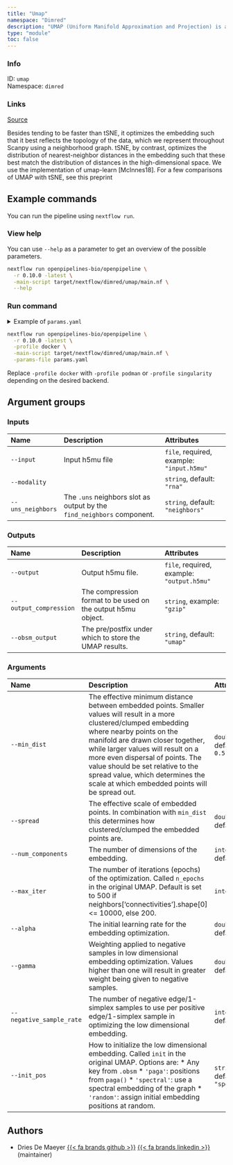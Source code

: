 ```yaml
---
title: "Umap"
namespace: "Dimred"
description: "UMAP (Uniform Manifold Approximation and Projection) is a manifold learning technique suitable for visualizing high-dimensional data."
type: "module"
toc: false
---
```


::: {.column-margin}

### Info

ID: `umap`  
Namespace: `dimred`

### Links
[Source](https://github.com/openpipelines-bio/openpipeline/blob/0.10.0/./src/dimred/umap){.btn-action .btn-sm .btn-info .btn role="button"}

:::

Besides tending to be faster than tSNE, it optimizes the embedding such that it best reflects the topology of the data, which we represent throughout Scanpy using a neighborhood graph. tSNE, by contrast, optimizes the distribution of nearest-neighbor distances in the embedding such that these best match the distribution of distances in the high-dimensional space. We use the implementation of umap-learn [McInnes18]. For a few comparisons of UMAP with tSNE, see this preprint

## Example commands

You can run the pipeline using `nextflow run`.

### View help

You can use `--help` as a parameter to get an overview of the possible parameters.

```bash
nextflow run openpipelines-bio/openpipeline \
  -r 0.10.0 -latest \
  -main-script target/nextflow/dimred/umap/main.nf \
  --help
```

### Run command

<details>
<summary>Example of `params.yaml`</summary>
```yaml
# Inputs
input: # please fill in - example: "input.h5mu"
modality: "rna"
uns_neighbors: "neighbors"

# Outputs
# output: "$id.$key.output.h5mu"
# output_compression: "gzip"
obsm_output: "umap"

# Arguments
min_dist: 0.5
spread: 1.0
num_components: 2
# max_iter: 123
alpha: 1.0
gamma: 1.0
negative_sample_rate: 5
init_pos: "spectral"

# Nextflow input-output arguments
publish_dir: # please fill in - example: "output/"
# param_list: "my_params.yaml"
```
</details>

```bash
nextflow run openpipelines-bio/openpipeline \
  -r 0.10.0 -latest \
  -profile docker \
  -main-script target/nextflow/dimred/umap/main.nf \
  -params-file params.yaml
```

:::{.callout-note}
Replace `-profile docker` with `-profile podman` or `-profile singularity` depending on the desired backend.
:::

## Argument groups

### Inputs

|Name              |Description                                                            |Attributes                                |
|:-----------------|:----------------------------------------------------------------------|:-----------------------------------------|
|`--input`         |Input h5mu file                                                        |`file`, required, example: `"input.h5mu"` |
|`--modality`      |                                                                       |`string`, default: `"rna"`                |
|`--uns_neighbors` |The `.uns` neighbors slot as output by the `find_neighbors` component. |`string`, default: `"neighbors"`          |


### Outputs

|Name                   |Description                                                  |Attributes                                 |
|:----------------------|:------------------------------------------------------------|:------------------------------------------|
|`--output`             |Output h5mu file.                                            |`file`, required, example: `"output.h5mu"` |
|`--output_compression` |The compression format to be used on the output h5mu object. |`string`, example: `"gzip"`                |
|`--obsm_output`        |The pre/postfix under which to store the UMAP results.       |`string`, default: `"umap"`                |


### Arguments

|Name                     |Description                                                                                                                                                                                                                                                                                                                                                                               |Attributes                      |
|:------------------------|:-----------------------------------------------------------------------------------------------------------------------------------------------------------------------------------------------------------------------------------------------------------------------------------------------------------------------------------------------------------------------------------------|:-------------------------------|
|`--min_dist`             |The effective minimum distance between embedded points. Smaller values will result in a more clustered/clumped embedding where nearby points on the manifold are drawn closer together, while larger values will result on a more even dispersal of points. The value should be set relative to the spread value, which determines the scale at which embedded points will be spread out. |`double`, default: `0.5`        |
|`--spread`               |The effective scale of embedded points. In combination with `min_dist` this determines how clustered/clumped the embedded points are.                                                                                                                                                                                                                                                     |`double`, default: `1`          |
|`--num_components`       |The number of dimensions of the embedding.                                                                                                                                                                                                                                                                                                                                                |`integer`, default: `2`         |
|`--max_iter`             |The number of iterations (epochs) of the optimization. Called `n_epochs` in the original UMAP. Default is set to 500 if neighbors['connectivities'].shape[0] <= 10000, else 200.                                                                                                                                                                                                          |`integer`                       |
|`--alpha`                |The initial learning rate for the embedding optimization.                                                                                                                                                                                                                                                                                                                                 |`double`, default: `1`          |
|`--gamma`                |Weighting applied to negative samples in low dimensional embedding optimization. Values higher than one will result in greater weight being given to negative samples.                                                                                                                                                                                                                    |`double`, default: `1`          |
|`--negative_sample_rate` |The number of negative edge/1-simplex samples to use per positive edge/1-simplex sample in optimizing the low dimensional embedding.                                                                                                                                                                                                                                                      |`integer`, default: `5`         |
|`--init_pos`             |How to initialize the low dimensional embedding. Called `init` in the original UMAP. Options are:  * Any key from `.obsm` * `'paga'`: positions from `paga()` * `'spectral'`: use a spectral embedding of the graph * `'random'`: assign initial embedding positions at random.                                                                                                           |`string`, default: `"spectral"` |

## Authors


  * Dries De Maeyer [{{< fa brands github >}}](https://github.com/ddemaeyer) [{{< fa brands linkedin >}}](https://linkedin.com/in/dries-de-maeyer-b46a814) (maintainer)
